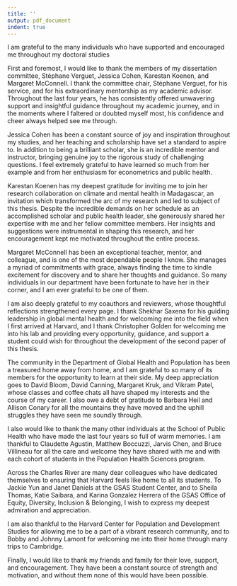 ```yaml
---
title: ''
output: pdf_document
indent: true
---
```


\section*{Acknowledgements}

\addcontentsline{toc}{section}{Acknowledgements}

I am grateful to the many individuals who have supported and encouraged me throughout my doctoral studies

First and foremost, I would like to thank the members of my dissertation committee, Stéphane Verguet, Jessica Cohen, Karestan Koenen, and Margaret McConnell. I thank the committee chair, Stéphane Verguet, for his service, and for his extraordinary mentorship as my academic advisor. Throughout the last four years, he has consistently offered unwavering support and insightful guidance throughout my academic journey, and in the moments where I faltered or doubted myself most, his confidence and cheer always helped see me through. 

Jessica Cohen has been a constant source of joy and inspiration throughout my studies, and her teaching and scholarship have set a standard to aspire to. In addition to being a brilliant scholar, she is an incredible mentor and instructor, bringing genuine joy to the rigorous study of challenging questions. I feel extremely grateful to have learned so much from her example and from her enthusiasm for econometrics and public health. 

Karestan Koenen has my deepest gratitude for inviting me to join her research collaboration on climate and mental health in Madagascar, an invitation which transformed the arc of my research and led to subject of this thesis. Despite the incredible demands on her schedule as an accomplished scholar and public health leader, she generously shared her expertise with me and her fellow committee members. Her insights and suggestions were instrumental in shaping this research, and her encouragement kept me motivated throughout the entire process. 

Margaret McConnell has been an exceptional teacher, mentor, and colleague, and is one of the most dependable people I know. She manages a myriad of commitments with grace, always finding the time to kindle excitement for discovery and to share her thoughts and guidance. So many individuals in our department have been fortunate to have her in their corner, and I am ever grateful to be one of them.

I am also deeply grateful to my coauthors and reviewers, whose thoughtful reflections strengthened every page. I thank Shekhar Saxena for his guiding leadership in global mental health and for welcoming me into the field when I first arrived at Harvard, and I thank Christopher Golden for welcoming me into his lab and providing every opportunity, guidance, and support a student could wish for throughout the development of the second paper of this thesis. 

<!-- I also wish to express my gratitude to Judith Bass, who graciously offered to serve as the External Reader for this dissertation, and who fostered my interest in mental health while undertaking my Masters of Public Health degree at Johns Hopkins. -->

The community in the Department of Global Health and Population has been a treasured home away from home, and I am grateful to so many of its members for the opportunity to learn at their side. My deep appreciation goes to David Bloom, David Canning, Margaret Kruk, and Vikram Patel, whose classes and coffee chats all have shaped my interests and the course of my career. I also owe a debt of gratitude to Barbara Heil and Allison Conary for all the mountains they have moved and the uphill struggles they have seen me soundly through.

I also would like to thank the many other individuals at the School of Public Health who have made the last four years so full of warm memories. I am thankful to Claudette Agustin, Matthew Boccuzzi, Jarvis Chen, and Bruce Villineau for all the care and welcome they have shared with me and with each cohort of students in the Population Health Sciences program. 

<!--For MIP: Eric Di'Giovanni and Deborah Blacker -->

Across the Charles River are many dear colleagues who have dedicated themselves to ensuring that Harvard feels like home to all its students. To Jackie Yun and Janet Daniels at the GSAS Student Center, and to Sheila Thomas, Katie Saibara, and Karina Gonzalez Herrera of the GSAS Office of Equity, Diversity, Inclusion & Belonging, I wish to express my deepest admiration and appreciation.

I am also thankful to the Harvard Center for Population and Development Studies for allowing me to be a part of a vibrant research community, and to Bobby and Johnny Lamont for welcoming me into their home through many trips to Cambridge. 

Finally, I would like to thank my friends and family for their love, support, and encouragement. They have been a constant source of strength and motivation, and without them none of this would have been possible.

\newpage

\hspace{0pt}

\vfill

\begin{centering}

 *     *     *
 \vspace{12pt}

 
\end{centering}

\begin{raggedright}

With all my love and wholehearted gratitude, I dedicate this work to my parents, Drs. Jonathan Arias and Marisela Morales, and to my partner, John Iselin.

\vspace{12pt}

To my parents, your \emph{hijito} hopes that this work honors your lifelong commitment to the pursuit of knowledge and of a better world—a devotion only exceeded by the love and support you have shared with me every day of my life.

\vspace{12pt}

To John, my partner, words cannot express how much it has meant to me to call you that. Every step on this journey has been easier with you at my side, with your hand in mine.

\vspace{12pt}

\emph{To the steps we have taken already, love, and to the many we have ahead.}

\end{raggedright}

\begin{centering}

\vspace{12pt}

 *     *     *
 
\end{centering}


\vfill

\hspace{0pt}
